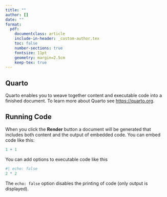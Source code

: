 ```yaml
---
title: ""
author: []
date: ""
format:
  pdf:
    documentclass: article
    include-in-header: _custom-author.tex
    toc: false
    number-sections: true
    fontsize: 11pt
    geometry: margin=2.5cm
    keep-tex: true
---
```


```{=latex}
\maketitle
```

## Quarto

Quarto enables you to weave together content and executable code into a finished document. To learn more about Quarto see <https://quarto.org>.

## Running Code

When you click the **Render** button a document will be generated that includes both content and the output of embedded code. You can embed code like this:

```r
1 + 1
```

You can add options to executable code like this

```r
#| echo: false
2 * 2
```

The `echo: false` option disables the printing of code (only output is displayed).
